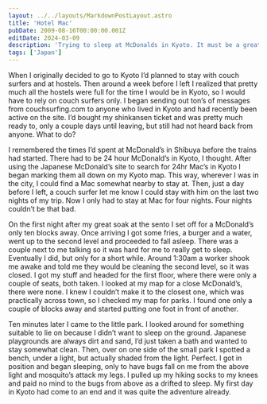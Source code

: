 ```yaml
---
layout: ../../layouts/MarkdownPostLayout.astro
title: 'Hotel Mac'
pubDate: 2009-08-16T00:00:00.001Z
editDate: 2024-03-09
description: 'Trying to sleep at McDonalds in Kyoto. It must be a great idea right?'
tags: ['Japan']
---
```


When I originally decided to go to Kyoto I’d planned to stay with couch surfers and at hostels. Then around a week before I left I realized that pretty much all the hostels were full for the time I would be in Kyoto, so I would have to rely on couch surfers only. I began sending out ton’s of messages from couchsurfing.com to anyone who lived in Kyoto and had recently been active on the site. I’d bought my shinkansen ticket and was pretty much ready to, only a couple days until leaving, but still had not heard back from anyone. What to do?

I remembered the times I’d spent at McDonald’s in Shibuya before the trains had started. There had to be 24 hour McDonald’s in Kyoto, I thought. After using the Japanese McDonald’s site to search for 24hr Mac’s in Kyoto I began marking them all down on my Kyoto map. This way, wherever I was in the city, I could find a Mac somewhat nearby to stay at. Then, just a day before I left, a couch surfer let me know I could stay with him on the last two nights of my trip. Now I only had to stay at Mac for four nights. Four nights couldn’t be that bad.

On the first night after my great soak at the sento I set off for a McDonald’s only ten blocks away. Once arriving I got some fries, a burger and a water, went up to the second level and proceeded to fall asleep. There was a couple next to me talking so it was hard for me to really get to sleep. Eventually I did, but only for a short while. Around 1:30am a worker shook me awake and told me they would be cleaning the second level, so it was closed. I got my stuff and headed for the first floor, where there were only a couple of seats, both taken. I looked at my map for a close McDonald’s, there were none. I knew I couldn’t make it to the closest one, which was practically across town, so I checked my map for parks. I found one only a couple of blocks away and started putting one foot in front of another.

Ten minutes later I came to the little park. I looked around for something suitable to lie on because I didn’t want to sleep on the ground. Japanese playgrounds are always dirt and sand, I’d just taken a bath and wanted to stay somewhat clean. Then, over on one side of the small park I spotted a bench, under a light, but actually shaded from the light. Perfect. I got in position and began sleeping, only to have bugs fall on me from the above light and mosquito’s attack my legs. I pulled up my hiking socks to my knees and paid no mind to the bugs from above as a drifted to sleep. My first day in Kyoto had come to an end and it was quite the adventure already.
